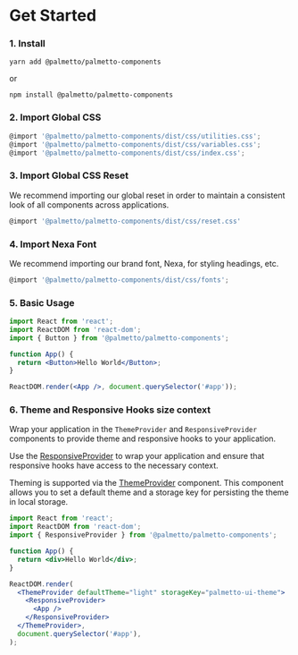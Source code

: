 
<Meta title="About/Get Started" />

# Get Started

### 1. Install

`yarn add @palmetto/palmetto-components`

or

`npm install @palmetto/palmetto-components`

### 2. Import Global CSS

```jsx
@import '@palmetto/palmetto-components/dist/css/utilities.css';
@import '@palmetto/palmetto-components/dist/css/variables.css';
@import '@palmetto/palmetto-components/dist/css/index.css';
```

### 3. Import Global CSS Reset

We recommend importing our global reset in order to maintain a consistent
look of all components across applications.

```jsx
@import '@palmetto/palmetto-components/dist/css/reset.css'
```

### 4. Import Nexa Font

We recommend importing our brand font, Nexa, for styling headings, etc.

```jsx
@import '@palmetto/palmetto-components/dist/css/fonts';
```

### 5. Basic Usage

```jsx
import React from 'react';
import ReactDOM from 'react-dom';
import { Button } from '@palmetto/palmetto-components';

function App() {
  return <Button>Hello World</Button>;
}

ReactDOM.render(<App />, document.querySelector('#app'));
```

### 6. Theme and Responsive Hooks size context

Wrap your application in the `ThemeProvider` and `ResponsiveProvider` components to provide theme and responsive hooks to your application.

Use the [ResponsiveProvider](?path=/docs/providers-responsiveprovider-overview--default-story) to wrap your application and ensure that responsive hooks have access to the necessary context.

Theming is supported via the [ThemeProvider](?path=/docs/providers-themeprovider-overview--usage) component. This component allows you to set a default theme and a storage key for persisting the theme in local storage.

```jsx
import React from 'react';
import ReactDOM from 'react-dom';
import { ResponsiveProvider } from '@palmetto/palmetto-components';

function App() {
  return <div>Hello World</div>;
}

ReactDOM.render(
  <ThemeProvider defaultTheme="light" storageKey="palmetto-ui-theme">
    <ResponsiveProvider>
      <App />
    </ResponsiveProvider>
  </ThemeProvider>,
  document.querySelector('#app'),
);
```
